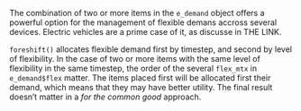 The combination of two or more items in the `e_demand` object offers a powerful option for the management of flexible demans accross several devices. Electric vehicles are a prime case of it, as discusse in THE LINK. 

`foreshift()` allocates flexible demand first by timestep, and second by level of flexibility. In the case of two or more items with the same level of flexibility in the same timestep, the order of the several `flex_mtx` in `e_demand$flex` matter. The items placed first will be allocated first their demand, which means that they may have better utility. The final result doesn't matter in a *for the common good* approach.